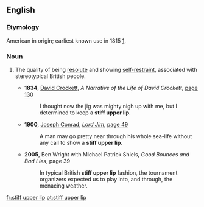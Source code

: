 ==English==
{{wikipedia}}

===Etymology===
American in origin; earliest known use in 1815 [http://books.google.com/books?id=mZASAAAAIAAJ&pg=PA509&dq=%22stiff+upper+lip%22].

===Noun===
{{en-noun|-|sg=[[stiff]] [[upper]] [[lip]]}}

# {{idiom}} The quality of being [[resolute]] and showing [[self-restraint]], associated with stereotypical British people.
#*'''1834''', [[w:Davy Crockett|David Crockett]], ''A Narrative of the Life of David Crockett'', [http://books.google.com/books?id=NjYDAAAAYAAJ&pg=PA130&dq=%22stiff+upper+lip%22 page 130]
#*:I thought now the jig was mighty nigh up with me, but I determined to keep a '''stiff upper lip'''.
#*'''1900''', [[w:Joseph Conrad|Joseph Conrad]], ''[[s:Lord Jim|Lord Jim]]'', [http://books.google.com/books?id=fPoLAAAAYAAJ&pg=PA49&dq=%22stiff+upper+lip%22 page 49]
#*:A man may go pretty near through his whole sea-life without any call to show a '''stiff upper lip'''.
#*'''2005''', Ben Wright with Michael Patrick Shiels, ''Good Bounces and Bad Lies'', page 39
#*:In typical British '''stiff upper lip''' fashion, the tournament organizers expected us to play into, and through, the menacing weather.

[[fr:stiff upper lip]]
[[pt:stiff upper lip]]
